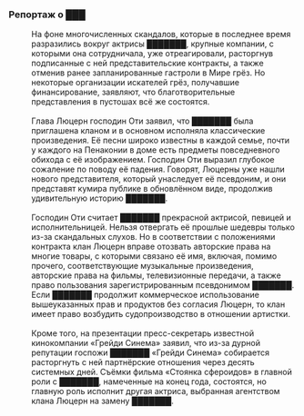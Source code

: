 ===Репортаж о ███===
:На фоне многочисленных скандалов, которые в последнее время разразились вокруг актрисы ███████, крупные компании, с которыми она сотрудничала, уже отреагировали, расторгнув подписанные с ней представительские контракты, а также отменив ранее запланированные гастроли в Мире грёз. Но некоторые организации искателей грёз, получавшие финансирование, заявляют, что благотворительные представления в пустошах всё же состоятся.
:<br />Глава Люцерн господин Оти заявил, что ███████ была приглашена кланом и в основном исполняла классические произведения. Её песни широко известны в каждой семье, почти у каждого на Пенаконии в доме есть предметы повседневного обихода с её изображением. Господин Оти выразил глубокое сожаление по поводу её падения. Говорят, Люцерны уже нашли нового представителя, который унаследует её псевдоним, и они представят кумира публике в обновлённом виде, продолжив удивительную историю ███████.
:<br />Господин Оти считает ███████ прекрасной актрисой, певицей и исполнительницей. Нельзя отвергать её прошлые шедевры только из-за скандальных слухов. Но в соответствии с положениями контракта клан Люцерн вправе отозвать авторские права на многие товары, с которыми связано её имя, включая, помимо прочего, соответствующие музыкальные произведения, авторские права на фильмы, телевизионные передачи, а также право пользования зарегистрированным псевдонимом ███████. Если ███████ продолжит коммерческое использование вышеуказанных прав и продуктов без согласия Люцерн, то клан имеет право возбудить судопроизводство в отношении артистки.
:<br />Кроме того, на презентации пресс-секретарь известной кинокомпании «Грейди Синема» заявил, что из-за дурной репутации госпожи ███████ «Грейди Синема» собирается расторгнуть с ней партнёрские отношения через десять системных дней. Съёмки фильма «Стоянка сфероидов» в главной роли с ███████, намеченные на конец года, состоятся, но главную роль исполнит другая актриса, выбранная агентством клана Люцерн на замену ███████.
